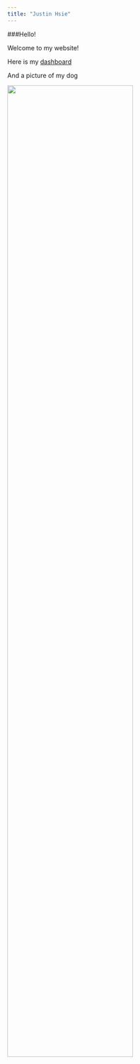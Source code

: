 ```yaml
---
title: "Justin Hsie"
---
```


###Hello!

Welcome to my website!

Here is my [dashboard](flex.html)

And a picture of my dog

<img src = "images/IMG_1491.jpg" style = "width:75%">


